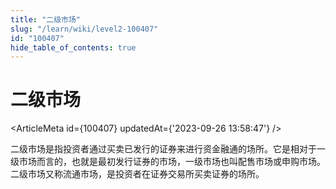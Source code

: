 ```yaml
---
title: "二级市场"
slug: "/learn/wiki/level2-100407"
id: "100407"
hide_table_of_contents: true
---
```



# 二级市场

<ArticleMeta id={100407} updatedAt={'2023-09-26 13:58:47'} />
<div className='border-solid border-b border-t-0 my-4 border-[var(--ifm-color-gray-300)]' />

二级市场是指投资者通过买卖已发行的证券来进行资金融通的场所。它是相对于一级市场而言的，也就是最初发行证券的市场，一级市场也叫配售市场或申购市场。二级市场又称流通市场，是投资者在证券交易所买卖证券的场所。
